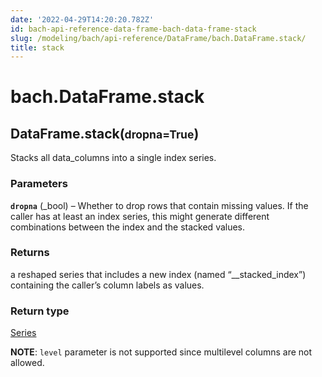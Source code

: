 ```yaml
---
date: '2022-04-29T14:20:20.782Z'
id: bach-api-reference-data-frame-bach-data-frame-stack
slug: /modeling/bach/api-reference/DataFrame/bach.DataFrame.stack/
title: stack
---
```


# bach.DataFrame.stack

<div class="method">
<h2 class="signature-class"><span class="additional-name">DataFrame.</span><span class="name">stack(</span><small class="parameter-list"><span class="parameter" id="dropna">dropna=True</span></small>)</h2>


<div class="content">

Stacks all data_columns into a single index series.


### Parameters

**`dropna`** (_bool) – Whether to drop rows that contain missing values. If the caller has
at least an index series, this might generate different combinations between
the index and the stacked values.



### Returns

a reshaped series that includes a new index (named “__stacked_index”)
containing the caller’s column labels as values.



### Return type

[Series](/docs/modeling/bach/api-reference/Series/bach.Series/#bach.Series)


**NOTE**: `level` parameter is not supported since multilevel columns are not allowed.


</div>

</div>
